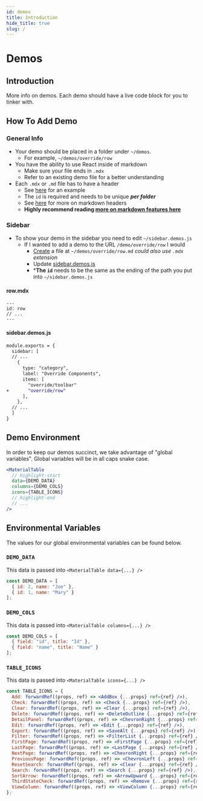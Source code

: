 ```yaml
---
id: demos
title: Introduction
hide_title: true
slug: /
---
```



# Demos

## Introduction

More info on demos. Each demo should have a live code block for you to tinker with.

## How To Add Demo

### General Info

- Your demo should be placed in a folder under `~/demos`. 
  - For example, `~/demos/override/row`
- You have the ability to use React inside of markdown
  - Make sure your file ends in `.mdx`
  - Refer to an existing demo file for a better understanding
- Each `.mdx` or `.md` file has to have a header
  - See [here](https://github.com/material-table-core/website/blob/master/.github/contributing/example-header.md) for an example
  - The `id` is required and needs to be unique ***per folder***
  - See [here](https://v2.docusaurus.io/docs/markdown-features/#markdown-headers) for more on markdown headers
  - **Highly recommend reading [more on markdown features here](https://v2.docusaurus.io/docs/markdown-features/)**

### Sidebar

- To show your demo in the sidebar you need to edit `~/sidebar.demos.js`
  - If I wanted to add a demo to the URL `/demo/override/row` I would
    - [Create](#rowmdx) a file at `~/demos/override/row.md` *could also use `.mdx` extension*
    - Update [sidebar.demos.js](#sidebardemosjs)
    - ***The `id`** needs to be the same as the ending of the path you put into `~/sidebar.demos.js`

#### row.mdx

```
---
id: row
// ...
---
```

#### sidebar.demos.js

```diff
module.exports = {
  sidebar: [
  // ...
    {
      type: "category",
      label: "Override Components",
      items: [
        "override/toolbar"
+       "override/row"
      ],
    },
  // ...
  ]
}
```

## Demo Environment

In order to keep our demos succinct, we take advantage of "global variables". Global variables will be in all caps snake case.

```jsx
<MaterialTable
  // highlight-start
  data={DEMO_DATA} 
  columns={DEMO_COLS} 
  icons={TABLE_ICONS}
  // highlight-end
  // ...
/>
```

## Environmental Variables

The values for our global environmental variables can be found below.

### `DEMO_DATA`

This data is passed into `<MaterialTable data={...} />`

```javascript
const DEMO_DATA = [
  { id: 2, name: "Joe" },
  { id: 1, name: "Mary" }
];
```

### `DEMO_COLS`

This data is passed into `<MaterialTable columns={...} />`

```javascript
const DEMO_COLS = [
  { field: "id", title: "Id" },
  { field: "name", title: "Name" }
];
```

### `TABLE_ICONS`

This data is passed into `<MaterialTable icons={...} />`

```jsx
const TABLE_ICONS = {
  Add: forwardRef((props, ref) => <AddBox {...props} ref={ref} />),
  Check: forwardRef((props, ref) => <Check {...props} ref={ref} />),
  Clear: forwardRef((props, ref) => <Clear {...props} ref={ref} />),
  Delete: forwardRef((props, ref) => <DeleteOutline {...props} ref={ref} />),
  DetailPanel: forwardRef((props, ref) => <ChevronRight {...props} ref={ref} />),
  Edit: forwardRef((props, ref) => <Edit {...props} ref={ref} />),
  Export: forwardRef((props, ref) => <SaveAlt {...props} ref={ref} />),
  Filter: forwardRef((props, ref) => <FilterList {...props} ref={ref} />),
  FirstPage: forwardRef((props, ref) => <FirstPage {...props} ref={ref} />),
  LastPage: forwardRef((props, ref) => <LastPage {...props} ref={ref} />),
  NextPage: forwardRef((props, ref) => <ChevronRight {...props} ref={ref} />),
  PreviousPage: forwardRef((props, ref) => <ChevronLeft {...props} ref={ref} />),
  ResetSearch: forwardRef((props, ref) => <Clear {...props} ref={ref} />),
  Search: forwardRef((props, ref) => <Search {...props} ref={ref} />),
  SortArrow: forwardRef((props, ref) => <ArrowUpward {...props} ref={ref} />),
  ThirdStateCheck: forwardRef((props, ref) => <Remove {...props} ref={ref} />),
  ViewColumn: forwardRef((props, ref) => <ViewColumn {...props} ref={ref} />),
};
```